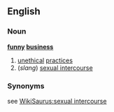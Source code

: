 ==English==
===Noun===
'''[[funny]] [[business]]'''
# [[unethical]] [[practice]]s
#(''slang'') [[sexual intercourse]]
===Synonyms===
see [[WikiSaurus:sexual intercourse]]